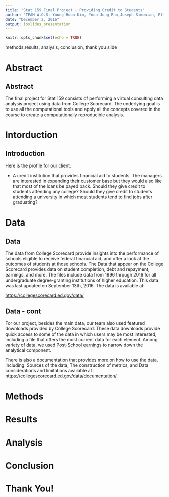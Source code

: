 ```yaml
---
title: "Stat 159 Final Project - Providing Credit to Students"
author: "TEAM W.O.S: Young Hoon Kim, Yoon Jung Rho,Joseph Simonian, Ellen Hwang"
date: "December 2, 2016"
output: ioslides_presentation
---
```


```r
knitr::opts_chunk$set(echo = TRUE)
```

methods,results, analysis, conclusion, thank you slide



# Abstract

## Abstract

The final project for Stat 159 consists of performing a virtual consulting data analysis project using data from College Scorecard. The underlying goal is to use all the computational tools and apply all the concepts covered in the course to create a computationally reproducible analysis. 

# Intorduction

## Introduction 

Here is the profile for our client:

- A credit institution that provides financial aid to students. The managers are interested in expanding their customer base but they would also like that most of the loans be payed back. Should they give credit to students attending any college? Should they give credit to students attending a university in which most students tend to find jobs after graduating?

# Data

## Data

The data from College Scorecard provide insights into the performance of schools eligible to receive federal financial aid, and offer a look at the outcomes of students at those schools. The Data that appear on the College Scorecard provides data on student completion, debt and repayment, earnings, and more. The files include data from 1996 through 2016 for all undergraduate degree-granting institutions of higher education. This data was last updated on September 13th, 2016. The data is available at:

[https://collegescorecard.ed.gov/data/](https://collegescorecard.ed.gov/data/)

## Data - cont

For our project, besides the main data, our team also used featured downloads provided by College Scorecard. These data downloads provide quick access to some of the data in which users may be most interested, including a file that offers the most current data for each element. Among variety of data, we used [Post-School earnings](https://ed-public-download.apps.cloud.gov/downloads/Most-Recent-Cohorts-Treasury-Elements.csv) to narrow down the analytical component.

There is also a documentation that provides more on how to use the data, including: Sources of the data, The construction of metrics, and Data considerations and limitations available at :
[https://collegescorecard.ed.gov/data/documentation/](https://collegescorecard.ed.gov/data/documentation/)


# Methods

# Results

# Analysis

# Conclusion

# Thank You!